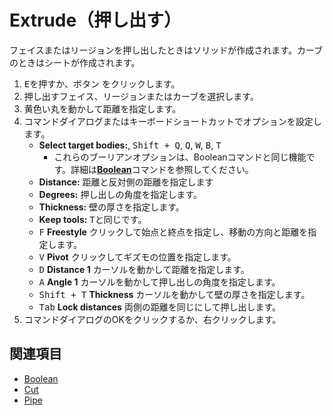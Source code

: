 
# Extrude（押し出す）

<Reference shortcut="E" command="Extrude" button="コマンドバー右" />

フェイスまたはリージョンを押し出したときはソリッドが作成されます。カーブのときはシートが作成されます。

1. <kbd>E</kbd>を押すか、ボタン <ButtonIcon type="button-extrude" /> をクリックします。
2. 押し出すフェイス、リージョンまたはカーブを選択します。
3. 黄色い丸を動かして距離を指定します。
4. コマンドダイアログまたはキーボードショートカットでオプションを設定します。 
   - **Select target bodies:**, <kbd>Shift + Q</kbd>, <kbd>Q</kbd>, <kbd>W</kbd>,  <kbd>B</kbd>,  <kbd>T</kbd>
      - これらのブーリアンオプションは、Booleanコマンドと同じ機能です。詳細は[**Boolean**](./boolean)コマンドを参照してください。
   - **Distance:** 距離と反対側の距離を指定します
   - **Degrees:** 押し出しの角度を指定します。
   - **Thickness:** 壁の厚さを指定します。
   - **Keep tools:** <kbd>T</kbd>と同じです。
   - <kbd>F</kbd> **Freestyle** クリックして始点と終点を指定し、移動の方向と距離を指定します。
   - <kbd>V</kbd> **Pivot** クリックしてギズモの位置を指定します。
   - <kbd>D</kbd> **Distance 1** カーソルを動かして距離を指定します。
   - <kbd>A</kbd> **Angle 1** カーソルを動かして押し出しの角度を指定します。
   - <kbd>Shift + T</kbd> **Thickness** カーソルを動かして壁の厚さを指定します。
   - <kbd>Tab</kbd> **Lock distances** 両側の距離を同じにして押し出します。
5. コマンドダイアログのOKをクリックするか、右クリックします。

## 関連項目
- [Boolean](./boolean)
- [Cut](./cut)
- [Pipe](./pipe)









